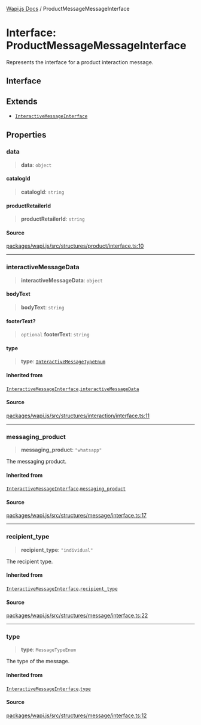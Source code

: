 [Wapi.js Docs](../README.mdx) / ProductMessageMessageInterface

# Interface: ProductMessageMessageInterface

Represents the interface for a product interaction message.

## Interface

## Extends

- [`InteractiveMessageInterface`](InteractiveMessageInterface.mdx)

## Properties

### data

> **data**: `object`

#### catalogId

> **catalogId**: `string`

#### productRetailerId

> **productRetailerId**: `string`

#### Source

[packages/wapi.js/src/structures/product/interface.ts:10](https://github.com/sarthakjdev/wapi.js/blob/1b066ed4efaf997a4bb012da51514dfcb4165da6/packages/wapi.js/src/structures/product/interface.ts#L10)

***

### interactiveMessageData

> **interactiveMessageData**: `object`

#### bodyText

> **bodyText**: `string`

#### footerText?

> `optional` **footerText**: `string`

#### type

> **type**: [`InteractiveMessageTypeEnum`](../enumerations/InteractiveMessageTypeEnum.mdx)

#### Inherited from

[`InteractiveMessageInterface`](InteractiveMessageInterface.mdx).[`interactiveMessageData`](InteractiveMessageInterface.mdx#interactivemessagedata)

#### Source

[packages/wapi.js/src/structures/interaction/interface.ts:11](https://github.com/sarthakjdev/wapi.js/blob/1b066ed4efaf997a4bb012da51514dfcb4165da6/packages/wapi.js/src/structures/interaction/interface.ts#L11)

***

### messaging\_product

> **messaging\_product**: `"whatsapp"`

The messaging product.

#### Inherited from

[`InteractiveMessageInterface`](InteractiveMessageInterface.mdx).[`messaging_product`](InteractiveMessageInterface.mdx#messaging_product)

#### Source

[packages/wapi.js/src/structures/message/interface.ts:17](https://github.com/sarthakjdev/wapi.js/blob/1b066ed4efaf997a4bb012da51514dfcb4165da6/packages/wapi.js/src/structures/message/interface.ts#L17)

***

### recipient\_type

> **recipient\_type**: `"individual"`

The recipient type.

#### Inherited from

[`InteractiveMessageInterface`](InteractiveMessageInterface.mdx).[`recipient_type`](InteractiveMessageInterface.mdx#recipient_type)

#### Source

[packages/wapi.js/src/structures/message/interface.ts:22](https://github.com/sarthakjdev/wapi.js/blob/1b066ed4efaf997a4bb012da51514dfcb4165da6/packages/wapi.js/src/structures/message/interface.ts#L22)

***

### type

> **type**: `MessageTypeEnum`

The type of the message.

#### Inherited from

[`InteractiveMessageInterface`](InteractiveMessageInterface.mdx).[`type`](InteractiveMessageInterface.mdx#type-1)

#### Source

[packages/wapi.js/src/structures/message/interface.ts:12](https://github.com/sarthakjdev/wapi.js/blob/1b066ed4efaf997a4bb012da51514dfcb4165da6/packages/wapi.js/src/structures/message/interface.ts#L12)

